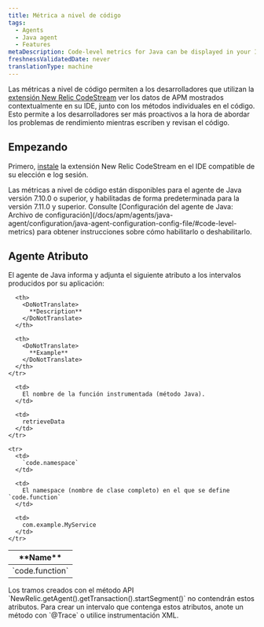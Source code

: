 ```yaml
---
title: Métrica a nivel de código
tags:
  - Agents
  - Java agent
  - Features
metaDescription: Code-level metrics for Java can be displayed in your IDE using the New Relic CodeStream extension.
freshnessValidatedDate: never
translationType: machine
---
```


Las métricas a nivel de código permiten a los desarrolladores que utilizan la [extensión New Relic CodeStream](/docs/codestream/observability/code-level-metrics) ver los datos de APM mostrados contextualmente en su IDE, junto con los métodos individuales en el código. Esto permite a los desarrolladores ser más proactivos a la hora de abordar los problemas de rendimiento mientras escriben y revisan el código.

## Empezando

Primero, [instale](/docs/codestream/start-here/install-codestream) la extensión New Relic CodeStream en el IDE compatible de su elección e log sesión.

<Callout variant="important">
  Las métricas a nivel de código están disponibles para el agente de Java versión 7.10.0 o superior, y habilitadas de forma predeterminada para la versión 7.11.0 y superior. Consulte [Configuración del agente de Java: Archivo de configuración](/docs/apm/agents/java-agent/configuration/java-agent-configuration-config-file/#code-level-metrics) para obtener instrucciones sobre cómo habilitarlo o deshabilitarlo.
</Callout>

## Agente Atributo

El agente de Java informa y adjunta el siguiente atributo a los intervalos producidos por su aplicación:

<table>
  <thead>
    <tr>
      <th style={{ width: "200px" }}>
        <DoNotTranslate>
          **Name**
        </DoNotTranslate>
      </th>

      <th>
        <DoNotTranslate>
          **Description**
        </DoNotTranslate>
      </th>

      <th>
        <DoNotTranslate>
          **Example**
        </DoNotTranslate>
      </th>
    </tr>
  </thead>

  <tbody>
    <tr>
      <td>
        `code.function`
      </td>

      <td>
        El nombre de la función instrumentada (método Java).
      </td>

      <td>
        retrieveData
      </td>
    </tr>

    <tr>
      <td>
        `code.namespace`
      </td>

      <td>
        El namespace (nombre de clase completo) en el que se define `code.function`
      </td>

      <td>
        com.example.MyService
      </td>
    </tr>
  </tbody>
</table>

<Callout variant="important">
  Los tramos creados con el método API `NewRelic.getAgent().getTransaction().startSegment()` no contendrán estos atributos. Para crear un intervalo que contenga estos atributos, anote un método con `@Trace` o utilice instrumentación XML.
</Callout>